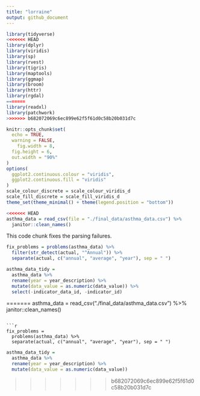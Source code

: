 ```yaml
---
title: "lorraine"
output: github_document
---
```


```r
library(tidyverse)
<<<<<<< HEAD
library(dplyr)
library(viridis)
library(sp)
library(rvest)
library(tigris)
library(maptools)
library(ggmap)
library(broom)
library(httr)
library(rgdal)
=======
library(readxl)
library(patchwork)
>>>>>>> b682072069c6ec899e62f5f61d0c58b20b031d7c

knitr::opts_chunk$set(
  echo = TRUE,
  warning = FALSE,
	fig.width = 8, 
  fig.height = 6,
  out.width = "90%"
)
options(
  ggplot2.continuous.colour = "viridis",
  ggplot2.continuous.fill = "viridis"
)
scale_colour_discrete = scale_colour_viridis_d
scale_fill_discrete = scale_fill_viridis_d
theme_set(theme_minimal() + theme(legend.position = "bottom"))
```

```r
<<<<<<< HEAD
asthma_data = read_csv(file = "./final_data/asthma_data.csv") %>%
  janitor::clean_names()
```

This code chunk fixes the parsing failures.

```r
fix_problems = problems(asthma_data) %>%
  filter(str_detect(actual, "^Annual")) %>%
  separate(actual, c("annual", "average", "year"), sep = " ")
```

```r
asthma_data_tidy = 
  asthma_data %>%
  rename(year = year_description) %>%
  mutate(data_value = as.numeric(data_value)) %>%
  select(-indicator_data_id, -indicator_id)
```

=======
asthma_data = read_csv("./final_data/asthma_data.csv") %>%
  janitor::clean_names()
```

```r
fix_problems = 
  problems(asthma_data) %>%
  separate(actual, c("annual", "average", "year"), sep = " ")
```

```r
asthma_data_tidy = 
  asthma_data %>%
  rename(year = year_description) %>%
  mutate(data_value = as.numeric(data_value))
```

>>>>>>> b682072069c6ec899e62f5f61d0c58b20b031d7c
